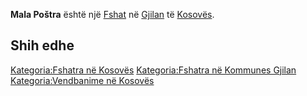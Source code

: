 {{Fshat në Kosovës
 | Emri                = Mala Poštra
| srp_N_name = Mala Poštra
| srp_N_FULL_NAME_RO = Mala Poštra
| srp_N_FULL_NAME_ND_RO = Mala Postra
| srp_N_SORT_NAME_RG = MALAPOSTRA
| srp_N_FULL_NAME_RG = Mala Poštra
| srp_N_FULL_NAME_ND_RG = Mala Postra

 | Emri (Rasa dhanore) = 
 | Figura              = 
 | Shteti              = Kosovo
 | Komuna              = Gjilan
 | Kodi postar         = 
 | Sipërfaqja          = 

 | Popullsia           = 

 | Regj. i popullsisë  = 
 | Dend. e popullsisë  = 
 | Faqja zyrtare       = 
 <!--- Koordinatat ----> 
 | Gjerësia            = 42.303056
 | Gjatësia            = 20.5075
 | Lartësia            = 
}}
'''Mala Poštra''' është një [[Fshat]] në [[Gjilan]] të [[Kosovës]].

<!-- == Gjeografia == -->
<!-- == Historia == -->
<!-- == Demografia == -->
== Shih edhe ==
{{Komuna Gjilan}}
{{Kosovo-Administrata-Cung}}

[[Kategoria:Fshatra në Kosovës]]
[[Kategoria:Fshatra në Kommunes Gjilan]]
[[Kategoria:Vendbanime në Kosovës]]